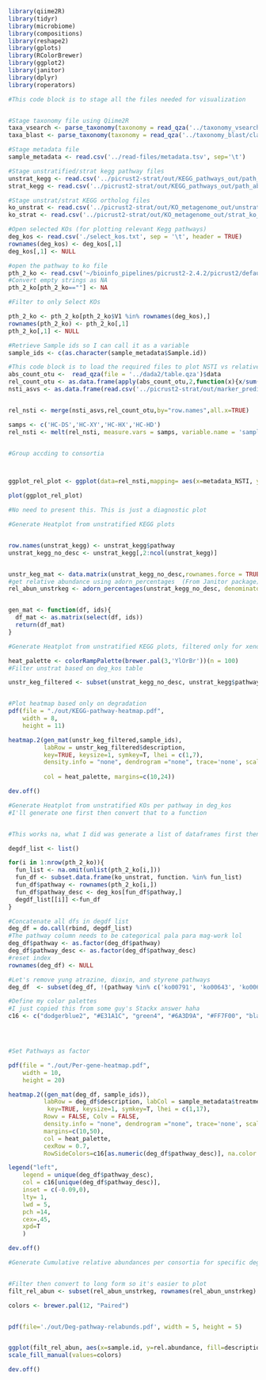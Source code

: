 
```r
library(qiime2R)
library(tidyr)
library(microbiome)
library(compositions)
library(reshape2)
library(gplots)
library(RColorBrewer)
library(ggplot2)
library(janitor)
library(dplyr)
library(roperators)
```

```r

#This code block is to stage all the files needed for visualization


#Stage taxonomy file using Qiime2R
taxa_vsearch <- parse_taxonomy(taxonomy = read_qza('../taxonomy_vsearch/classification.qza')$data)
taxa_blast <- parse_taxonomy(taxonomy = read_qza('../taxonomy_blast/classification-blast.qza')$data)

#Stage metadata file
sample_metadata <- read.csv('../read-files/metadata.tsv', sep='\t')

#Stage unstratified/strat kegg pathway files
unstrat_kegg <- read.csv('../picrust2-strat/out/KEGG_pathways_out/path_abun_unstrat.tsv', sep = '\t')
strat_kegg <- read.csv('../picrust2-strat/out/KEGG_pathways_out/path_abun_strat.tsv', sep = '\t')

#Stage unstrat/strat KEGG ortholog files 
ko_unstrat <- read.csv('../picrust2-strat/out/KO_metagenome_out/unstrat_ko_metagenome.tsv', sep = '\t')
ko_strat <- read.csv('../picrust2-strat/out/KO_metagenome_out/strat_ko_metagenome.tsv', sep = '\t')

#Open selected KOs (for plotting relevant Kegg pathways)
deg_kos <- read.csv('./select_kos.txt', sep = '\t', header = TRUE)
rownames(deg_kos) <- deg_kos[,1]
deg_kos[,1] <- NULL

#open the pathway to ko file
pth_2_ko <- read.csv('~/bioinfo_pipelines/picrust2-2.4.2/picrust2/default_files/pathway_mapfiles/KEGG_pathways_to_KO.tsv', header =FALSE, sep='\t') 
#Convert empty strings as NA
pth_2_ko[pth_2_ko==""] <- NA 

#Filter to only Select KOs

pth_2_ko <- pth_2_ko[pth_2_ko$V1 %in% rownames(deg_kos),]
rownames(pth_2_ko) <- pth_2_ko[,1]
pth_2_ko[,1] <- NULL

#Retrieve Sample ids so I can call it as a variable 
sample_ids <- c(as.character(sample_metadata$Sample.id))


```


```r

#This code block is to load the required files to plot NSTI vs relative abundance
abs_count_otu <-  read_qza(file = '../dada2/table.qza')$data
rel_count_otu <- as.data.frame(apply(abs_count_otu,2,function(x){x/sum(x)}))
nsti_asvs <- as.data.frame(read.csv('../picrust2-strat/out/marker_predicted_and_nsti.tsv.gz', sep='\t', row.names = 1))


rel_nsti <- merge(nsti_asvs,rel_count_otu,by="row.names",all.x=TRUE)

samps <- c('HC-DS','HC-XY','HC-HX','HC-HD')
rel_nsti <- melt(rel_nsti, measure.vars = samps, variable.name = 'sample.id', value.name = 'rel.abundance')


#Group accding to consortia



ggplot_rel_plot <- ggplot(data=rel_nsti,mapping= aes(x=metadata_NSTI, y=rel.abundance, color=sample.id)) + geom_point()

plot(ggplot_rel_plot)

#No need to present this. This is just a diagnostic plot
```

```r
#Generate Heatplot from unstratified KEGG plots


row.names(unstrat_kegg) <- unstrat_kegg$pathway
unstrat_kegg_no_desc <- unstrat_kegg[,2:ncol(unstrat_kegg)]


unstr_keg_mat <- data.matrix(unstrat_kegg_no_desc,rownames.force = TRUE)
#get relative abundance using adorn_percentages  (From Janitor package)
rel_abun_unstrkeg <- adorn_percentages(unstrat_kegg_no_desc, denominator = "col")



```


```r


gen_mat <- function(df, ids){
  df_mat <- as.matrix(select(df, ids))
  return(df_mat)
}

#Generate Heatplot from unstratified KEGG plots, filtered only for xenobiotic degradation

heat_palette <- colorRampPalette(brewer.pal(3,'YlOrBr'))(n = 100)
#Filter unstrat based on deg_kos table

unstr_keg_filtered <- subset(unstrat_kegg_no_desc, unstrat_kegg$pathway %in% row.names(deg_kos)) 


#Plot heatmap based only on degradation
pdf(file = "./out/KEGG-pathway-heatmap.pdf",   
    width = 8, 
    height = 11) 

heatmap.2(gen_mat(unstr_keg_filtered,sample_ids), 
          labRow = unstr_keg_filtered$description, 
          key=TRUE, keysize=1, symkey=T, lhei = c(1,7), 
          density.info = "none", dendrogram ="none", trace='none', scale='row',
          
          col = heat_palette, margins=c(10,24))

dev.off()
```

```r
#Generate Heatplot from unstratified KOs per pathway in deg_kos
#I'll generate one first then convert that to a function


#This works na, what I did was generate a list of dataframes first then concatenated them afterwards. I can reuse the degdfs to generate individual 

degdf_list <- list()

for(i in 1:nrow(pth_2_ko)){
  fun_list <- na.omit(unlist(pth_2_ko[i,]))
  fun_df <- subset.data.frame(ko_unstrat, function. %in% fun_list)
  fun_df$pathway <- rownames(pth_2_ko[i,])
  fun_df$pathway_desc <- deg_kos[fun_df$pathway,]
  degdf_list[[i]] <-fun_df
}

#Concatenate all dfs in degdf list
deg_df = do.call(rbind, degdf_list)
#The pathway column needs to be categorical pala para mag-work lol
deg_df$pathway <- as.factor(deg_df$pathway)
deg_df$pathway_desc <- as.factor(deg_df$pathway_desc)
#reset index
rownames(deg_df) <- NULL

#Let's remove yung atrazine, dioxin, and styrene pathways
deg_df  <- subset(deg_df, !(pathway %in% c('ko00791', 'ko00643', 'ko00621')))

```

```r

#Define my color palettes
#I just copied this from some guy's Stackx answer haha
c16 <- c("dodgerblue2", "#E31A1C", "green4", "#6A3D9A", "#FF7F00", "black", "gold1", "skyblue2", "palegreen2", "#FDBF6F", "gray70", "maroon", "orchid1", "darkturquoise", "darkorange4", "brown") 




#Set Pathways as factor

pdf(file = "./out/Per-gene-heatmap.pdf",   
    width = 10, 
    height = 20) 

heatmap.2((gen_mat(deg_df, sample_ids)), 
          labRow = deg_df$description, labCol = sample_metadata$treatment, 
           key=TRUE, keysize=1, symkey=T, lhei = c(1,17), 
          Rowv = FALSE, Colv = FALSE,
          density.info = "none", dendrogram ="none", trace='none', scale='row',
          margins=c(10,50),
          col = heat_palette,
          cexRow = 0.7,
          RowSideColors=c16[as.numeric(deg_df$pathway_desc)], na.color = 'black' )

legend("left",      
    legend = unique(deg_df$pathway_desc),
    col = c16[unique(deg_df$pathway_desc)], 
    inset = c(-0.09,0),
    lty= 1,             
    lwd = 5,
    pch =14,
    cex=.45,
    xpd=T
    )

dev.off()

```

```r

#Generate Cumulative relative abundances per consortia for specific degradation pathways


#Filter then convert to long form so it's easier to plot
filt_rel_abun <- subset(rel_abun_unstrkeg, rownames(rel_abun_unstrkeg) %in% rownames(deg_kos)) %>% melt(measure.vars = sample_ids, variable.name = 'sample.id', value.name ='rel.abundance') %>% mutate(across(description, factor))

colors <- brewer.pal(12, "Paired")


pdf(file='./out/Deg-pathway-relabunds.pdf', width = 5, height = 5)


ggplot(filt_rel_abun, aes(x=sample.id, y=rel.abundance, fill=description)) +   geom_bar(position="stack", stat="identity") +
scale_fill_manual(values=colors)

dev.off()

```